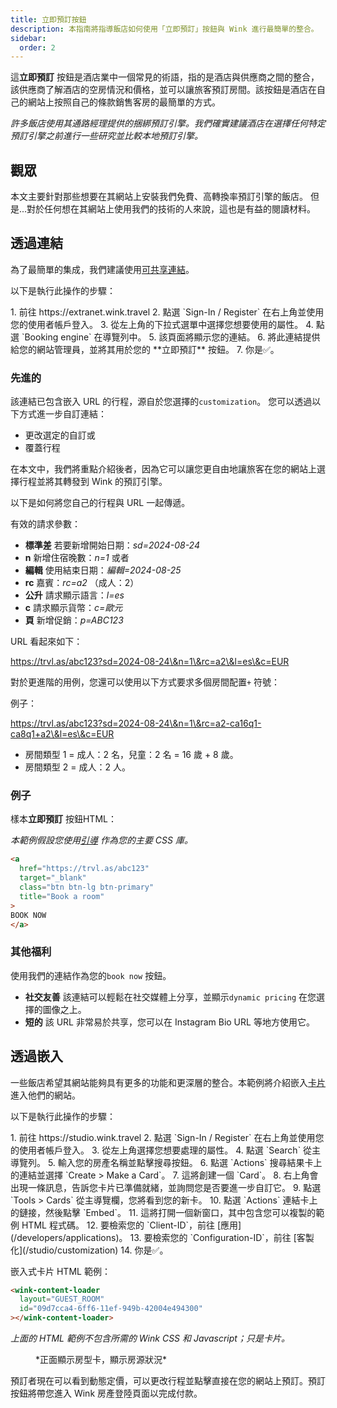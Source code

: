 ```yaml
---
title: 立即預訂按鈕
description: 本指南將指導飯店如何使用「立即預訂」按鈕與 Wink 進行最簡單的整合。
sidebar:
  order: 2
---
```


這**立即預訂** 按鈕是酒店業中一個常見的術語，指的是酒店與供應商之間的整合，該供應商了解酒店的空房情況和價格，並可以讓旅客預訂房間。該按鈕是酒店在自己的網站上按照自己的條款銷售客房的最簡單的方式。

*許多飯店使用其通路經理提供的捆綁預訂引擎。我們確實建議酒店在選擇任何特定預訂引擎之前進行一些研究並比較本地預訂引擎。*

## 觀眾

本文主要針對那些想要在其網站上安裝我們免費、高轉換率預訂引擎的飯店。
但是...對於任何想在其網站上使用我們的技術的人來說，這也是有益的閱讀材料。

## 透過連結

為了最簡單的集成，我們建議使用[可共享連結](/studio/shareable-links)。

以下是執行此操作的步驟：

<Steps>
  1. 前往 https://extranet.wink.travel
  2. 點選 `Sign-In / Register` 在右上角並使用您的使用者帳戶登入。
  3. 從左上角的下拉式選單中選擇您想要使用的屬性。
  4. 點選 `Booking engine` 在導覽列中。
  5. 該頁面將顯示您的連結。
  6. 將此連結提供給您的網站管理員，並將其用於您的 **立即預訂** 按鈕。
  7. 你是✅。
</Steps>


### 先進的

該連結已包含嵌入 URL 的行程，源自於您選擇的`customization`。
您可以透過以下方式進一步自訂連結：

* 更改選定的自訂或
* 覆蓋行程

在本文中，我們將重點介紹後者，因為它可以讓您更自由地讓旅客在您的網站上選擇行程並將其轉發到 Wink 的預訂引擎。

以下是如何將您自己的行程與 URL 一起傳遞。

有效的請求參數：

* **標準差** 若要新增開始日期：*sd=2024-08-24*
* **n** 新增住宿晚數：*n=1* 或者
* **編輯** 使用結束日期：*編輯=2024-08-25*
* **rc** 嘉賓：*rc=a2* （成人：2）
* **公升** 請求顯示語言：*l=es*
* **c** 請求顯示貨幣：*c=歐元*
* **頁** 新增促銷：*p=ABC123*

URL 看起來如下：

https://trvl.as/abc123?sd=2024-08-24\&n=1\&rc=a2\&l=es\&c=EUR

對於更進階的用例，您還可以使用以下方式要求多個房間配置`+` 符號：

例子：

https://trvl.as/abc123?sd=2024-08-24\&n=1\&rc=a2-ca16q1-ca8q1+a2\&l=es\&c=EUR

* 房間類型 1 = 成人：2 名，兒童：2 名 = 16 歲 + 8 歲。
* 房間類型 2 = 成人：2 人。

### 例子

樣本**立即預訂** 按鈕HTML：

*本範例假設您使用[引導](https://getbootstrap.com) 作為您的主要 CSS 庫。*

```html
<a 
  href="https://trvl.as/abc123" 
  target="_blank" 
  class="btn btn-lg btn-primary" 
  title="Book a room"
>
BOOK NOW
</a>
```

### 其他福利

使用我們的連結作為您的`book now` 按鈕。

* **社交友善** 該連結可以輕鬆在社交媒體上分享，並顯示`dynamic pricing` 在您選擇的圖像之上。
* **短的** 該 URL 非常易於共享，您可以在 Instagram Bio URL 等地方使用它。

## 透過嵌入

一些飯店希望其網站能夠具有更多的功能和更深層的整合。本範例將介紹嵌入[卡片](/studio/cards) 進入他們的網站。

以下是執行此操作的步驟：

<Steps>
  1. 前往 https://studio.wink.travel
  2. 點選 `Sign-In / Register` 在右上角並使用您的使用者帳戶登入。
  3. 從左上角選擇您想要處理的屬性。
  4. 點選 `Search` 從主導覽列。
  5. 輸入您的房產名稱並點擊搜尋按鈕。
  6. 點選 `Actions` 搜尋結果卡上的連結並選擇 `Create > Make a Card`。
  7. 這將創建一個 `Card`。
  8. 右上角會出現一條訊息，告訴您卡片已準備就緒，並詢問您是否要進一步自訂它。
  9. 點選 `Tools > Cards` 從主導覽欄，您將看到您的新卡。
  10. 點選 `Actions` 連結卡上的鏈接，然後點擊 `Embed`。
  11. 這將打開一個新窗口，其中包含您可以複製的範例 HTML 程式碼。
  12. 要檢索您的 `Client-ID`，前往 [應用](/developers/applications)。
  13. 要檢索您的 `Configuration-ID`，前往 [客製化](/studio/customization)
  14. 你是✅。
</Steps>


嵌入式卡片 HTML 範例：

```html
<wink-content-loader
  layout="GUEST_ROOM"
  id="09d7cca4-6ff6-11ef-949b-42004e494300"
></wink-content-loader>
```

*上面的 HTML 範例不包含所需的 Wink CSS 和 Javascript；只是卡片。*

<figure>
  <CloudinaryImage width="350" height="829" resize="scale" quality="best" alt="卡片預覽" src="academy/card-example" errorImage="noimage_opaque_nyrtl0.png" />

  <figcaption>*正面顯示房型卡，顯示房源狀況*</figcaption>
</figure>


預訂者現在可以看到動態定價，可以更改行程並點擊直接在您的網站上預訂。預訂按鈕將帶您進入 Wink 房產登陸頁面以完成付款。

